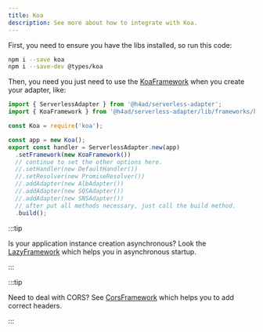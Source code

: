 ---
title: Koa
description: See more about how to integrate with Koa.
---

First, you need to ensure you have the libs installed, so run this code:

```bash
npm i --save koa
npm i --save-dev @types/koa
```

Then, you need you just need to use the [KoaFramework](../../api/Frameworks/KoaFramework) when you create your adapter, like:

```ts title="index.ts"
import { ServerlessAdapter } from '@h4ad/serverless-adapter';
import { KoaFramework } from '@h4ad/serverless-adapter/lib/frameworks/koa';

const Koa = require('koa');

const app = new Koa();
export const handler = ServerlessAdapter.new(app)
  .setFramework(new KoaFramework())
  // continue to set the other options here.
  //.setHandler(new DefaultHandler())
  //.setResolver(new PromiseResolver())
  //.addAdapter(new AlbAdapter())
  //.addAdapter(new SQSAdapter())
  //.addAdapter(new SNSAdapter())
  // after put all methods necessary, just call the build method.
  .build();
```

:::tip

Is your application instance creation asynchronous? Look the [LazyFramework](./helpers/lazy) which helps you in asynchronous startup.

:::

:::tip

Need to deal with CORS? See [CorsFramework](./helpers/cors) which helps you to add correct headers.

:::
